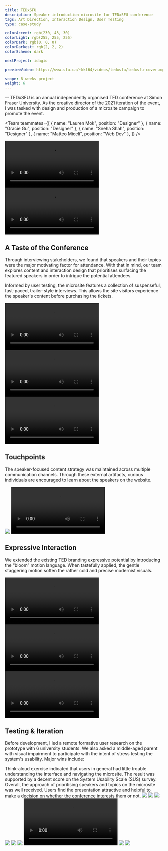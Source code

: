 ```yaml
---
title: TEDxSFU
description: Speaker introduction microsite for TEDxSFU conference
tags: Art Direction, Interaction Design, User Testing
type: case-study

colorAccent: rgb(230, 43, 30)
colorLight: rgb(255, 255, 255)
colorDark: rgb(0, 0, 0)
colorDarkest: rgb(2, 2, 2)
colorScheme: dark

nextProject: idagio

previewVideo: https://www.sfu.ca/~kkl64/videos/tedxsfu/tedxsfu-cover.mp4

scope: 8 weeks project
weight: 6
---
```


<FullImage src="/project-assets/tedxsfu/intro.jpg" width={1904} height={1128} />

-- TEDxSFU is an annual independently organised TED conference at Simon Fraser University. As the creative director of the 2021 iteration of the event, I was tasked with design and production of a microsite campaign to promote the event.

<Team
  teammates={[
    { name: "Lauren Mok", position: "Designer" },
    { name: "Gracie Gu", position: "Designer" },
    { name: "Sneha Shah", position: "Designer" },
    { name: "Matteo Miceli", position: "Web Dev" },
  ]}
/>

<LayoutFull extraMargin>
  <Video
    src="https://www.sfu.ca/~kkl64/videos/tedxsfu/desktop-ui.mp4"
    width={2780}
    height={1630}
    seekOnScroll
    preload="auto"
  />
</LayoutFull>
<LayoutFull>
  <Video
    src="https://www.sfu.ca/~kkl64/videos/tedxsfu/mobile-ui.mp4"
    width={2780}
    height={1694}
    preload="auto"
    seekOnScroll
  />
</LayoutFull>

## A Taste of the Conference

Through interviewing stakeholders, we found that speakers and their topics were the major motivating factor for attendance. With that in mind, our team explores content and interaction design that prioritises surfacing the featured speakers in order to intrigue the potential attendees.

Informed by user testing, the microsite features a collection of suspenseful, fast-paced, trailer-style interviews. This allows the site visitors experience the speaker's content before purchasing the tickets.

<LayoutFull extraMargin>
  <Video
    src="https://www.sfu.ca/~kkl64/videos/tedxsfu/video-demo.mp4"
    width={1792}
    height={1008}
  >
    <Caption
      wideSpacing
      label="1"
      text="The immersion of edgeless video interface facilitates a feeling of intimacy between audience and the speaker."
    />
  </Video>
</LayoutFull>
<LayoutFull grid="2/1">
  <Video
    src="https://www.sfu.ca/~kkl64/videos/tedxsfu/landing-demo.mp4"
    width={1792}
    height={1008}
    fillHeight
  >
    <Caption
      label="2"
      wideSpacing
      text={`Upon landing, visitors are greeted with a seamless carousel of speakers and talk information right away.`}
    />
  </Video>
  <Video
    src="https://www.sfu.ca/~kkl64/videos/tedxsfu/mobile-landing-small.mp4"
    width={582}
    height={730}
  >
    <Caption label="3" text="Mobile optimised carousel navigation" />
  </Video>
</LayoutFull>

## Touchpoints

The speaker-focused content strategy was maintained across multiple communication channels. Through these external artifacts, curious individuals are encouraged to learn about the speakers on the website.

<LayoutMainContent grid="2/3" extraMargin>
  <Image
    src="/project-assets/tedxsfu/touchpoint-social.jpg"
    width={583}
    height={663}
  >
    <Caption label="4" />
  </Image>
  <Video
    src="https://www.sfu.ca/~kkl64/videos/tedxsfu/touchpoint-poster.mp4"
    width={882}
    height={882}
  >
    <Caption label="5" />
  </Video>
</LayoutMainContent>

## Expressive Interaction

We extended the existing TED branding expressive potential by introducing the “bloom” motion language. When tastefully applied, the gentle staggering motion soften the rather cold and precise modernist visuals.

<LayoutMainContent extraMargin>
  <Video
    src="https://www.sfu.ca/~kkl64/videos/tedxsfu/transition-demo.mp4"
    width={1792}
    height={1008}
  >
    <Caption label="6" text={`Motion application on page transition`} />
  </Video>
</LayoutMainContent>

<LayoutMainContent grid="2/3">
  <Video
    src="https://www.sfu.ca/~kkl64/videos/tedxsfu/font-demo.mp4"
    width={583}
    height={407}
  >
    <Caption
      label="7"
      text={`To achieve the weight animation, I modified Neue Haas Grotesk into a variable typeface.`}
    />
  </Video>
  <Video
    src="https://www.sfu.ca/~kkl64/videos/tedxsfu/button-demo.mp4"
    width={1792}
    height={1008}
  >
    <Caption label="8" text={`Staggering type motion on CTA button`} />
  </Video>
</LayoutMainContent>

## Testing & Iteration

Before development, I led a remote formative user research on the prototype with 6 university students. We also asked a middle-aged parent with visual impairment to participate with the intent of stress testing the system's usability. Major wins include:

<List>
  <ListItem label="1">
    Think-aloud exercise indicated that users in general had little trouble
    understanding the interface and navigating the microsite. The result was
    supported by a decent score on the System Usability Scale (SUS) survey.
  </ListItem>
  <ListItem label="2">
    Overall, the approach of prioritising speakers and topics on the microsite
    was well received. Users find the presentation attractive and helpful to
    make a decision on whether the conference interests them or not.
  </ListItem>
</List>

<LayoutMainContent grid="3/2" extraMargin>
  <Image src="/project-assets/tedxsfu/sus-result.jpg" width={884} height={791}>
    <Caption label="9" text="System Usability Scale survey result" />
  </Image>
  <SlideShow
    label="10"
    text="Users generally enjoyed the speaker focused approach."
  >
    <Image
      src="/project-assets/tedxsfu/testing-quote-1.jpg"
      width={581}
      height={581}
    />
    <Image
      src="/project-assets/tedxsfu/testing-quote-2.jpg"
      width={581}
      height={581}
    />
    <Image
      src="/project-assets/tedxsfu/testing-quote-3.jpg"
      width={581}
      height={581}
    />
    <Image
      src="/project-assets/tedxsfu/testing-quote-4.jpg"
      width={581}
      height={581}
    />
  </SlideShow>
</LayoutMainContent>

<LayoutMainContent grid="2/3" extraMargin>
  <Image
    src="/project-assets/tedxsfu/content-before.jpg"
    width={582}
    height={582}
  >
    <Caption label="Before" />
  </Image>
  <Video
    src="https://www.sfu.ca/~kkl64/videos/tedxsfu/testing-video-demo.mp4"
    width={884}
    height={884}
    rowSpan={3}
  >
    <Caption label="After" />
  </Video>
  <Caption
    label="11"
    text="Users had raised that the speakers bio was too verbose to sustain their interest. As a result, the speaker bio was replaced by a snappy speaker interview video in the final design."
    forImage={false}
  />
</LayoutMainContent>

<LayoutMainContent grid="2/3" extraMargin>
  <Image
    src="/project-assets/tedxsfu/navigation-aid-before.jpg"
    width={582}
    height={582}
  >
    <Caption label="Before" />
  </Image>
  <Image
    src="/project-assets/tedxsfu/navigation-aid-after.jpg"
    width={884}
    height={1303}
    rowSpan={3}
  >
    <Caption label="After" />
  </Image>
  <Caption
    label="12"
    text="Some users find the lack of in-page navigation frustrating, especially when browsing a lengthy page. To address this, new navigation modules was added to specific pages."
    forImage={false}
  />
</LayoutMainContent>
